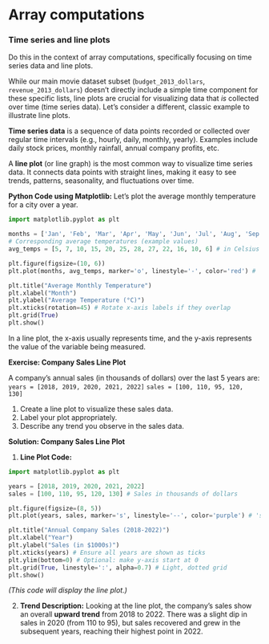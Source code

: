 # Array computations



### Time series and line plots

Do this in the context of array computations, specifically focusing on time series data and line plots.


While our main movie dataset subset (`budget_2013_dollars`, `revenue_2013_dollars`) doesn't directly include a simple time component for these specific lists, line plots are crucial for visualizing data that *is* collected over time (time series data). Let's consider a different, classic example to illustrate line plots.

**Time series data** is a sequence of data points recorded or collected over regular time intervals (e.g., hourly, daily, monthly, yearly). Examples include daily stock prices, monthly rainfall, annual company profits, etc.

A **line plot** (or line graph) is the most common way to visualize time series data. It connects data points with straight lines, making it easy to see trends, patterns, seasonality, and fluctuations over time.

**Python Code using Matplotlib:**
Let's plot the average monthly temperature for a city over a year.

```python

import matplotlib.pyplot as plt

months = ['Jan', 'Feb', 'Mar', 'Apr', 'May', 'Jun', 'Jul', 'Aug', 'Sep', 'Oct', 'Nov', 'Dec']
# Corresponding average temperatures (example values)
avg_temps = [5, 7, 10, 15, 20, 25, 28, 27, 22, 16, 10, 6] # in Celsius

plt.figure(figsize=(10, 6))
plt.plot(months, avg_temps, marker='o', linestyle='-', color='red') # 'o' adds a marker at each point

plt.title("Average Monthly Temperature")
plt.xlabel("Month")
plt.ylabel("Average Temperature (°C)")
plt.xticks(rotation=45) # Rotate x-axis labels if they overlap
plt.grid(True)
plt.show()

```


In a line plot, the x-axis usually represents time, and the y-axis represents the value of the variable being measured.

::: {.exercise}
**Exercise: Company Sales Line Plot**

A company's annual sales (in thousands of dollars) over the last 5 years are:
`years = [2018, 2019, 2020, 2021, 2022]`
`sales = [100, 110, 95, 120, 130]`

1.  Create a line plot to visualize these sales data.
2.  Label your plot appropriately.
3.  Describe any trend you observe in the sales data.
:::

::: {.solution}
**Solution: Company Sales Line Plot**

1.  **Line Plot Code:**
```python

import matplotlib.pyplot as plt

years = [2018, 2019, 2020, 2021, 2022]
sales = [100, 110, 95, 120, 130] # Sales in thousands of dollars

plt.figure(figsize=(8, 5))
plt.plot(years, sales, marker='s', linestyle='--', color='purple') # 's' for square marker

plt.title("Annual Company Sales (2018-2022)")
plt.xlabel("Year")
plt.ylabel("Sales (in $1000s)")
plt.xticks(years) # Ensure all years are shown as ticks
plt.ylim(bottom=0) # Optional: make y-axis start at 0
plt.grid(True, linestyle=':', alpha=0.7) # Light, dotted grid
plt.show()

```


 *(This code will display the line plot.)*

2.  **Trend Description:**
    Looking at the line plot, the company's sales show an overall **upward trend** from 2018 to 2022. There was a slight dip in sales in 2020 (from 110 to 95), but sales recovered and grew in the subsequent years, reaching their highest point in 2022.

:::



